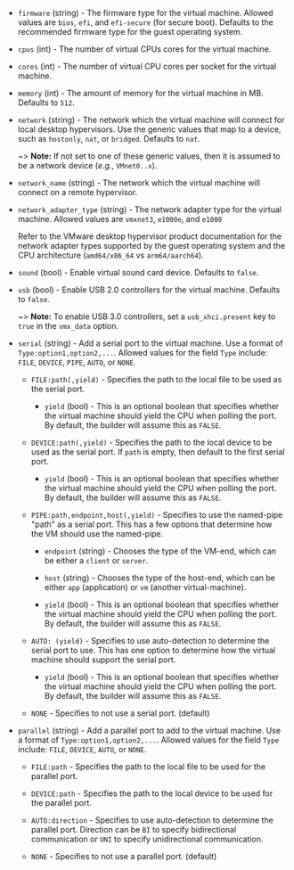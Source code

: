<!-- Code generated from the comments of the HWConfig struct in builder/vmware/common/hw_config.go; DO NOT EDIT MANUALLY -->

- `firmware` (string) - The firmware type for the virtual machine.
  Allowed values are `bios`, `efi`, and `efi-secure` (for secure boot).
  Defaults to the recommended firmware type for the guest operating system.

- `cpus` (int) - The number of virtual CPUs cores for the virtual machine.

- `cores` (int) - The number of virtual CPU cores per socket for the virtual machine.

- `memory` (int) - The amount of memory for the virtual machine in MB. Defaults to `512`.

- `network` (string) - The network which the virtual machine will connect for local desktop
  hypervisors. Use the generic values that map to a device, such as
  `hostonly`, `nat`, or `bridged`. Defaults to `nat`.
  
  ~> **Note:** If not set to one of these generic values, then it is
  assumed to be a network device (_e.g._, `VMnet0..x`).

- `network_name` (string) - The network which the virtual machine will connect on a remote
  hypervisor.

- `network_adapter_type` (string) - The network adapter type for the virtual machine.
  Allowed values are `vmxnet3`, `e1000e`, and `e1000`
  
  Refer to the VMware desktop hypervisor product documentation for
  the network adapter types supported by the guest operating system
  and the CPU architecture (`amd64/x86_64` vs `arm64/aarch64`).

- `sound` (bool) - Enable virtual sound card device. Defaults to `false`.

- `usb` (bool) - Enable USB 2.0 controllers for the virtual machine.
  Defaults to `false`.
  
  ~> **Note:** To enable USB 3.0 controllers, set a `usb_xhci.present`
  key to `true` in the `vmx_data` option.

- `serial` (string) - Add a serial port to the virtual machine. Use a format of
  `Type:option1,option2,...`. Allowed values for the field `Type` include:
  `FILE`, `DEVICE`, `PIPE`, `AUTO`, or `NONE`.
  
  * `FILE:path(,yield)` - Specifies the path to the local file to be used
    as the serial port.
  
    * `yield` (bool) - This is an optional boolean that specifies
      whether the virtual machine should yield the CPU when polling the
      port. By default, the builder will assume this as `FALSE`.
  
  * `DEVICE:path(,yield)` - Specifies the path to the local device to be
     used as the serial port. If `path` is empty, then default to the first
    serial port.
  
    * `yield` (bool) - This is an optional boolean that specifies
      whether the virtual machine should yield the CPU when polling the
      port. By default, the builder will assume this as `FALSE`.
  
  * `PIPE:path,endpoint,host(,yield)` - Specifies to use the named-pipe
    "path" as a serial port. This has a few options that determine how the
    VM should use the named-pipe.
  
    * `endpoint` (string) - Chooses the type of the VM-end, which can be
      either a `client` or `server`.
  
    * `host` (string) - Chooses the type of the host-end, which can be
      either `app` (application) or `vm` (another virtual-machine).
  
    * `yield` (bool) - This is an optional boolean that specifies whether
      the virtual machine should yield the CPU when polling the port. By
      default, the builder will assume this as `FALSE`.
  
  * `AUTO: (yield)` - Specifies to use auto-detection to determine the
    serial port to use. This has one option to determine how the virtual
    machine should support the serial port.
  
    * `yield` (bool) - This is an optional boolean that specifies whether
      the virtual machine should yield the CPU when polling the port. By
      default, the builder will assume this as `FALSE`.
  
  * `NONE` - Specifies to not use a serial port. (default)

- `parallel` (string) - Add a parallel port to add to the virtual machine. Use a format of
  `Type:option1,option2,...`. Allowed values for the field `Type` include:
  `FILE`, `DEVICE`, `AUTO`, or `NONE`.
  
  * `FILE:path` - Specifies the path to the local file to be used for the
     parallel port.
  
  * `DEVICE:path` - Specifies the path to the local device to be used for
     the parallel port.
  
  * `AUTO:direction` - Specifies to use auto-detection to determine the
    parallel port. Direction can be `BI` to specify bidirectional
    communication or `UNI` to specify unidirectional communication.
  
  * `NONE` - Specifies to not use a parallel port. (default)

<!-- End of code generated from the comments of the HWConfig struct in builder/vmware/common/hw_config.go; -->
